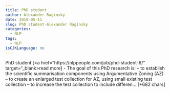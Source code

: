 ```yaml
---
title: PhD student 
author: Alexander Raginsky
date: 2019-05-11
slug: PhD student-Alexander Raginsky
categories: 
  - NLP
tags: 
  - NLP
isCJKLanguage: no 
---
```



PhD student [<a href="https://nlppeople.com/job/phd-student-6/" target="_blank>read more</a>] 
- The goal of this PhD research is: – to establish the scientific summarisation components using Argumentative Zoning (AZ) – to create an enlarged test collection for AZ, using small existing test collection – to increase the test collection to include differen… [+682 chars] 

